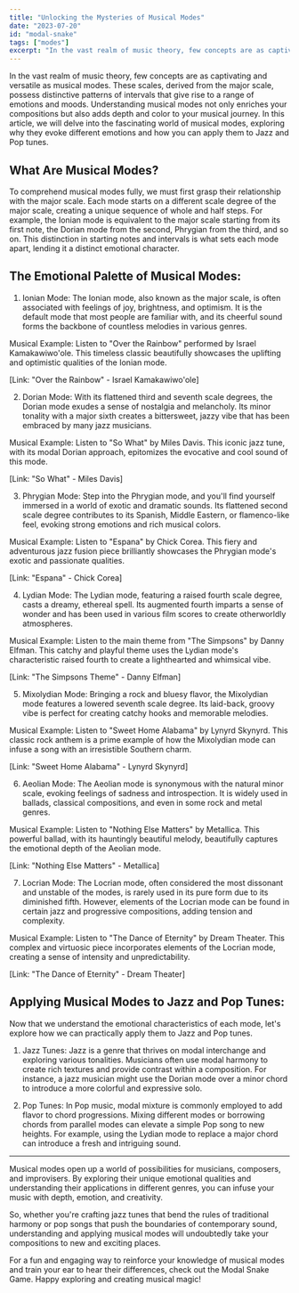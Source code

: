 ```yaml
---
title: "Unlocking the Mysteries of Musical Modes"
date: "2023-07-20"
id: "modal-snake"
tags: ["modes"]
excerpt: "In the vast realm of music theory, few concepts are as captivating and versatile as musical modes. These scales, derived from the major scale, possess distinctive patterns of intervals that give rise to a range of emotions and moods. Understanding musical modes not only enriches your compositions but also adds depth and color to your musical journey. In this article, we will delve into the fascinating world of musical modes, exploring why they evoke different emotions and how you can apply them to Jazz and Pop tunes."
---
```


In the vast realm of music theory, few concepts are as captivating and versatile as musical modes. These scales, derived from the major scale, possess distinctive patterns of intervals that give rise to a range of emotions and moods. Understanding musical modes not only enriches your compositions but also adds depth and color to your musical journey. In this article, we will delve into the fascinating world of musical modes, exploring why they evoke different emotions and how you can apply them to Jazz and Pop tunes.

## What Are Musical Modes?

To comprehend musical modes fully, we must first grasp their relationship with the major scale. Each mode starts on a different scale degree of the major scale, creating a unique sequence of whole and half steps. For example, the Ionian mode is equivalent to the major scale starting from its first note, the Dorian mode from the second, Phrygian from the third, and so on. This distinction in starting notes and intervals is what sets each mode apart, lending it a distinct emotional character.

## The Emotional Palette of Musical Modes:

1. Ionian Mode:
   The Ionian mode, also known as the major scale, is often associated with feelings of joy, brightness, and optimism. It is the default mode that most people are familiar with, and its cheerful sound forms the backbone of countless melodies in various genres.

Musical Example: Listen to "Over the Rainbow" performed by Israel Kamakawiwo'ole. This timeless classic beautifully showcases the uplifting and optimistic qualities of the Ionian mode.

[Link: "Over the Rainbow" - Israel Kamakawiwo'ole]

2. Dorian Mode:
   With its flattened third and seventh scale degrees, the Dorian mode exudes a sense of nostalgia and melancholy. Its minor tonality with a major sixth creates a bittersweet, jazzy vibe that has been embraced by many jazz musicians.

Musical Example: Listen to "So What" by Miles Davis. This iconic jazz tune, with its modal Dorian approach, epitomizes the evocative and cool sound of this mode.

[Link: "So What" - Miles Davis]

3. Phrygian Mode:
   Step into the Phrygian mode, and you'll find yourself immersed in a world of exotic and dramatic sounds. Its flattened second scale degree contributes to its Spanish, Middle Eastern, or flamenco-like feel, evoking strong emotions and rich musical colors.

Musical Example: Listen to "Espana" by Chick Corea. This fiery and adventurous jazz fusion piece brilliantly showcases the Phrygian mode's exotic and passionate qualities.

[Link: "Espana" - Chick Corea]

4. Lydian Mode:
   The Lydian mode, featuring a raised fourth scale degree, casts a dreamy, ethereal spell. Its augmented fourth imparts a sense of wonder and has been used in various film scores to create otherworldly atmospheres.

Musical Example: Listen to the main theme from "The Simpsons" by Danny Elfman. This catchy and playful theme uses the Lydian mode's characteristic raised fourth to create a lighthearted and whimsical vibe.

[Link: "The Simpsons Theme" - Danny Elfman]

5. Mixolydian Mode:
   Bringing a rock and bluesy flavor, the Mixolydian mode features a lowered seventh scale degree. Its laid-back, groovy vibe is perfect for creating catchy hooks and memorable melodies.

Musical Example: Listen to "Sweet Home Alabama" by Lynyrd Skynyrd. This classic rock anthem is a prime example of how the Mixolydian mode can infuse a song with an irresistible Southern charm.

[Link: "Sweet Home Alabama" - Lynyrd Skynyrd]

6. Aeolian Mode:
   The Aeolian mode is synonymous with the natural minor scale, evoking feelings of sadness and introspection. It is widely used in ballads, classical compositions, and even in some rock and metal genres.

Musical Example: Listen to "Nothing Else Matters" by Metallica. This powerful ballad, with its hauntingly beautiful melody, beautifully captures the emotional depth of the Aeolian mode.

[Link: "Nothing Else Matters" - Metallica]

7. Locrian Mode:
   The Locrian mode, often considered the most dissonant and unstable of the modes, is rarely used in its pure form due to its diminished fifth. However, elements of the Locrian mode can be found in certain jazz and progressive compositions, adding tension and complexity.

Musical Example: Listen to "The Dance of Eternity" by Dream Theater. This complex and virtuosic piece incorporates elements of the Locrian mode, creating a sense of intensity and unpredictability.

[Link: "The Dance of Eternity" - Dream Theater]

## Applying Musical Modes to Jazz and Pop Tunes:

Now that we understand the emotional characteristics of each mode, let's explore how we can practically apply them to Jazz and Pop tunes.

1. Jazz Tunes:
   Jazz is a genre that thrives on modal interchange and exploring various tonalities. Musicians often use modal harmony to create rich textures and provide contrast within a composition. For instance, a jazz musician might use the Dorian mode over a minor chord to introduce a more colorful and expressive solo.

2. Pop Tunes:
   In Pop music, modal mixture is commonly employed to add flavor to chord progressions. Mixing different modes or borrowing chords from parallel modes can elevate a simple Pop song to new heights. For example, using the Lydian mode to replace a major chord can introduce a fresh and intriguing sound.

---

Musical modes open up a world of possibilities for musicians, composers, and improvisers. By exploring their unique emotional qualities and understanding their applications in different genres, you can infuse your music with depth, emotion, and creativity.

So, whether you're crafting jazz tunes that bend the rules of traditional harmony or pop songs that push the boundaries of contemporary sound, understanding and applying musical modes will undoubtedly take your compositions to new and exciting places.

For a fun and engaging way to reinforce your knowledge of musical modes and train your ear to hear their differences, check out the Modal Snake Game. Happy exploring and creating musical magic!
